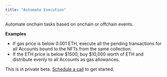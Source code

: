 ```yaml
---
title: "Automate Execution"
---
```


Automate onchain tasks based on onchain or offchain events.

**Examples**

- If gas price is below 0.001 ETH, execute all the pending transactions for all Accounts bound to the NFTs from the same collection.
- If the ETH price is below \$1500, buy \$10,000 worth of ETH and distribute evenly to all Accounts as gas allowances.

This is in private beta. [Schedule a call](https://calendly.com/fakepixels/station-partnership) to get started.
